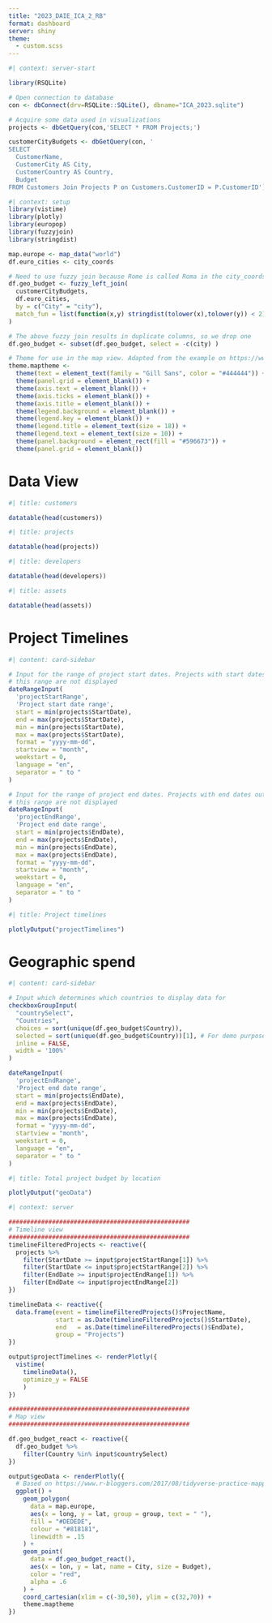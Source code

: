 ```yaml
---
title: "2023_DAIE_ICA_2_RB"
format: dashboard
server: shiny
theme:
  - custom.scss
---
```


```r
#| context: server-start

library(RSQLite)

# Open connection to database
con <- dbConnect(drv=RSQLite::SQLite(), dbname="ICA_2023.sqlite")

# Acquire some data used in visualizations
projects <- dbGetQuery(con,'SELECT * FROM Projects;')

customerCityBudgets <- dbGetQuery(con, '
SELECT
  CustomerName,
  CustomerCity AS City,
  CustomerCountry AS Country,
  Budget
FROM Customers Join Projects P on Customers.CustomerID = P.CustomerID')

```

```r
#| context: setup
library(vistime)
library(plotly)
library(europop)
library(fuzzyjoin)
library(stringdist)

map.europe <- map_data("world")
df.euro_cities <- city_coords

# Need to use fuzzy join because Rome is called Roma in the city_coords dataset
df.geo_budget <- fuzzy_left_join(
  customerCityBudgets,
  df.euro_cities,
  by = c("City" = "city"),
  match_fun = list(function(x,y) stringdist(tolower(x),tolower(y)) < 2) # stringdist < 2 means words will match if less than 2 changes are needed to get from word x to word y. e.g. "car" would match "cat" because only 1 letter needs to change but "dog" would not match "bag" because that requires 2 changed letters
)

# The above fuzzy join results in duplicate columns, so we drop one
df.geo_budget <- subset(df.geo_budget, select = -c(city) )

# Theme for use in the map view. Adapted from the example on https://www.r-bloggers.com/2017/08/tidyverse-practice-mapping-large-european-cities/
theme.maptheme <-
  theme(text = element_text(family = "Gill Sans", color = "#444444")) +
  theme(panel.grid = element_blank()) +
  theme(axis.text = element_blank()) +
  theme(axis.ticks = element_blank()) +
  theme(axis.title = element_blank()) +
  theme(legend.background = element_blank()) +
  theme(legend.key = element_blank()) +
  theme(legend.title = element_text(size = 18)) +
  theme(legend.text = element_text(size = 10)) +
  theme(panel.background = element_rect(fill = "#596673")) +
  theme(panel.grid = element_blank())
```

# Data View

```r
#| title: customers

datatable(head(customers))
```

```r
#| title: projects

datatable(head(projects))
```

```r
#| title: developers

datatable(head(developers))
```

```r
#| title: assets

datatable(head(assets))
```

# Project Timelines

<!--
Plot 1: 
Project timelines
Field 1: Start date range
Field 2: End date range
-->

```r
#| content: card-sidebar

# Input for the range of project start dates. Projects with start dates outside 
# this range are not displayed
dateRangeInput(
  'projectStartRange',
  'Project start date range',
  start = min(projects$StartDate),
  end = max(projects$StartDate),
  min = min(projects$StartDate),
  max = max(projects$StartDate),
  format = "yyyy-mm-dd",
  startview = "month",
  weekstart = 0,
  language = "en",
  separator = " to "
)

# Input for the range of project end dates. Projects with end dates outside 
# this range are not displayed
dateRangeInput(
  'projectEndRange',
  'Project end date range',
  start = min(projects$EndDate),
  end = max(projects$EndDate),
  min = min(projects$EndDate),
  max = max(projects$EndDate),
  format = "yyyy-mm-dd",
  startview = "month",
  weekstart = 0,
  language = "en",
  separator = " to "
)
```

```r
#| title: Project timelines

plotlyOutput("projectTimelines")
```

# Geographic spend

<!--
Plot 2: 
Spend per country/city
Field 1: Countries
Field 2: Min & max budget
-->

```r
#| content: card-sidebar

# Input which determines which countries to display data for
checkboxGroupInput(
  "countrySelect",
  "Countries",
  choices = sort(unique(df.geo_budget$Country)),
  selected = sort(unique(df.geo_budget$Country))[1], # For demo purposes, only select the first entry
  inline = FALSE,
  width = '100%'
)

dateRangeInput(
  'projectEndRange',
  'Project end date range',
  start = min(projects$EndDate),
  end = max(projects$EndDate),
  min = min(projects$EndDate),
  max = max(projects$EndDate),
  format = "yyyy-mm-dd",
  startview = "month",
  weekstart = 0,
  language = "en",
  separator = " to "
)

```

```r
#| title: Total project budget by location

plotlyOutput("geoData")
```



```r
#| context: server

##################################################
# Timeline view
##################################################
timelineFilteredProjects <- reactive({
  projects %>%
    filter(StartDate >= input$projectStartRange[1]) %>%
    filter(StartDate <= input$projectStartRange[2]) %>%
    filter(EndDate >= input$projectEndRange[1]) %>%
    filter(EndDate <= input$projectEndRange[2])
})

timelineData <- reactive({
  data.frame(event = timelineFilteredProjects()$ProjectName,
             start = as.Date(timelineFilteredProjects()$StartDate), 
             end   = as.Date(timelineFilteredProjects()$EndDate),
             group = "Projects")
})

output$projectTimelines <- renderPlotly({
  vistime(
    timelineData(),
    optimize_y = FALSE
    )
})

##################################################
# Map view
##################################################

df.geo_budget_react <- reactive({
  df.geo_budget %>%
    filter(Country %in% input$countrySelect)
})

output$geoData <- renderPlotly({
  # Based on https://www.r-bloggers.com/2017/08/tidyverse-practice-mapping-large-european-cities/
  ggplot() +
    geom_polygon(
      data = map.europe,
      aes(x = long, y = lat, group = group, text = " "),
      fill = "#DEDEDE",
      colour = "#818181",
      linewidth = .15
    ) +
    geom_point(
      data = df.geo_budget_react(),
      aes(x = lon, y = lat, name = City, size = Budget),
      color = "red",
      alpha = .6
    ) +
    coord_cartesian(xlim = c(-30,50), ylim = c(32,70)) +
    theme.maptheme
})
```
